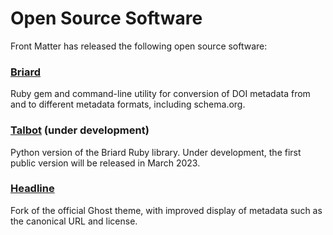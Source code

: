 
# Open Source Software

Front Matter has released the following open source software:

### [Briard](https://github.com/front-matter/briard)

Ruby gem and command-line utility for conversion of DOI metadata from and to different metadata formats, including schema.org.

### [Talbot](/talbot) (under development)

Python version of the Briard Ruby library. Under development, the first public version will be released in March 2023.

### [Headline](https://github.com/front-matter/Headline)

Fork of the official Ghost theme, with improved display of metadata such as the canonical URL and license.